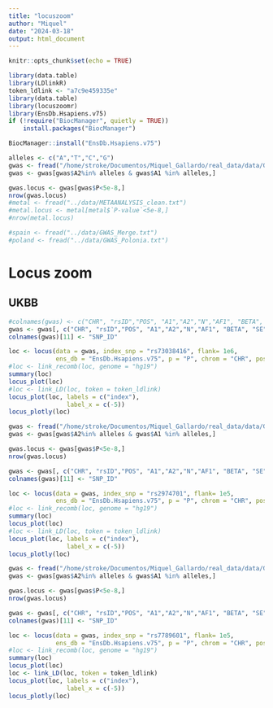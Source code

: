 ```yaml
---
title: "locuszoom"
author: "Miquel"
date: "2024-03-18"
output: html_document
---
```


```r
knitr::opts_chunk$set(echo = TRUE)
```

```r
library(data.table)
library(LDlinkR)
token_ldlink <- "a7c9e459335e"
library(data.table)
library(locuszoomr)
library(EnsDb.Hsapiens.v75)
if (!require("BiocManager", quietly = TRUE))
    install.packages("BiocManager")

BiocManager::install("EnsDb.Hsapiens.v75")
```

```r
alleles <- c("A","T","C","G")
gwas <- fread("/home/stroke/Documentos/Miquel_Gallardo/real_data/data/GWAS/geno_assoc_neuros_clean.gwas.gz")
gwas <- gwas[gwas$A2%in% alleles & gwas$A1 %in% alleles,]

gwas.locus <- gwas[gwas$P<5e-8,]
nrow(gwas.locus)
#metal <- fread("../data/METAANALYSIS_clean.txt")
#metal.locus <- metal[metal$`P-value`<5e-8,]
#nrow(metal.locus)
```

```r
#spain <- fread("../data/GWAS_Merge.txt")
#poland <- fread("../data/GWAS_Polonia.txt")
```

# Locus zoom
## UKBB
```r
#colnames(gwas) <- c("CHR", "rsID","POS", "A1","A2","N","AF1", "BETA", "SE","P", "SNP")
gwas <- gwas[, c("CHR", "rsID","POS", "A1","A2","N","AF1", "BETA", "SE","P", "SNP")]
colnames(gwas)[11] <- "SNP_ID"
```

```r
loc <- locus(data = gwas, index_snp = "rs73038416", flank= 1e6,
             ens_db = "EnsDb.Hsapiens.v75", p = "P", chrom = "CHR", pos = "POS", labs = "rsID")
#loc <- link_recomb(loc, genome = "hg19")
summary(loc)
locus_plot(loc)
#loc <- link_LD(loc, token = token_ldlink)
locus_plot(loc, labels = c("index"),
                label_x = c(-5))
locus_plotly(loc)

```

```r
gwas <- fread("/home/stroke/Documentos/Miquel_Gallardo/real_data/data/GWAS/geno_assoc_collaterals_clean.gwas.gz")
gwas <- gwas[gwas$A2%in% alleles & gwas$A1 %in% alleles,]

gwas.locus <- gwas[gwas$P<5e-8,]
nrow(gwas.locus)
```

```r
gwas <- gwas[, c("CHR", "rsID","POS", "A1","A2","N","AF1", "BETA", "SE","P", "SNP")]
colnames(gwas)[11] <- "SNP_ID"
```


```r
loc <- locus(data = gwas, index_snp = "rs2974701", flank= 1e5,
             ens_db = "EnsDb.Hsapiens.v75", p = "P", chrom = "CHR", pos = "POS", labs = "rsID")
#loc <- link_recomb(loc, genome = "hg19")
summary(loc)
locus_plot(loc)
#loc <- link_LD(loc, token = token_ldlink)
locus_plot(loc, labels = c("index"),
                label_x = c(-5))
locus_plotly(loc)

```

```r
gwas <- fread("/home/stroke/Documentos/Miquel_Gallardo/real_data/data/GWAS/geno_assoc_rank_transformation_clean.gwas.gz")
gwas <- gwas[gwas$A2%in% alleles & gwas$A1 %in% alleles,]

gwas.locus <- gwas[gwas$P<5e-8,]
nrow(gwas.locus)
```

```r
gwas <- gwas[, c("CHR", "rsID","POS", "A1","A2","N","AF1", "BETA", "SE","P", "SNP")]
colnames(gwas)[11] <- "SNP_ID"
```


```r
loc <- locus(data = gwas, index_snp = "rs7789601", flank= 1e5,
             ens_db = "EnsDb.Hsapiens.v75", p = "P", chrom = "CHR", pos = "POS", labs = "rsID")
#loc <- link_recomb(loc, genome = "hg19")
summary(loc)
locus_plot(loc)
loc <- link_LD(loc, token = token_ldlink)
locus_plot(loc, labels = c("index"),
                label_x = c(-5))
locus_plotly(loc)

```




